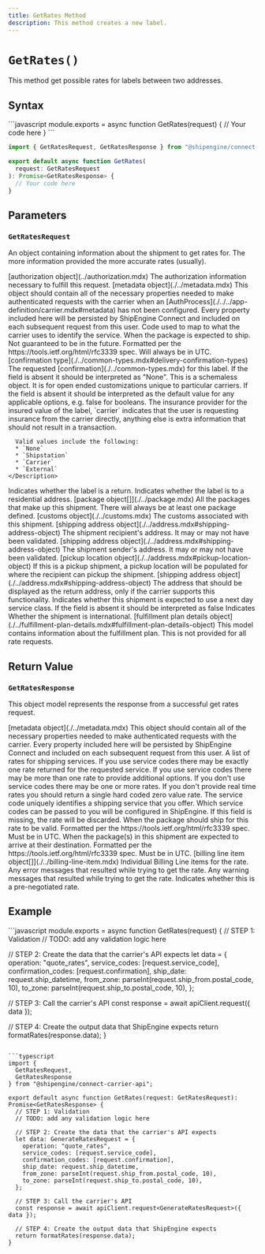 ```yaml
---
title: GetRates Method
description: This method creates a new label.
---
```



`GetRates()`
===========================
This method get possible rates for labels between two addresses.


Syntax
-----------------------------------------------
<CodeWrapper>
```javascript
module.exports = async function GetRates(request) {
  // Your code here
}
```

```typescript
import { GetRatesRequest, GetRatesResponse } from "@shipengine/connect-carrier-api";

export default async function GetRates(
  request: GetRatesRequest
): Promise<GetRatesResponse> {
  // Your code here
}
```
</CodeWrapper>



Parameters
-----------------------------------------------

### `GetRatesRequest`
An object containing information about the shipment to get rates for. The more information provided the more accurate rates (usually).

<Reference>

  <Field name="authorization" nullable={true}>
    <Type>
      [authorization object](../authorization.mdx)
    </Type>
    <Description>
      The authorization information necessary to fulfill this request.
    </Description>
  </Field>

  <Field name="metadata" nullable={true}>
    <Type>
      [metadata object](./../metadata.mdx)
    </Type>
    <Description>
      This object should contain all of the necessary properties needed to make authenticated requests with the carrier when an [AuthProcess](./../../app-definition/carrier.mdx#metadata) has not been configured.
      Every property included here will be persisted by ShipEngine Connect and included on each subsequent request from this user.
    </Description>
  </Field>

  <Field name="service_code" type="string" nullable={true}>
    <Description>
      Code used to map to what the carrier uses to identify the service.
    </Description>
  </Field>

  <Field name="ship_datetime" type="string" nullable={false}>
    <Description>
      When the package is expected to ship. Not guaranteed to be in the future. 
      Formatted per the https://tools.ietf.org/html/rfc3339 spec. Will always be in UTC.
    </Description>
  </Field>

 <Field name="confirmation" type="string" nullable={true}>
    <Type>
      [confirmation type](./../common-types.mdx#delivery-confirmation-types)
    </Type>
    <Description>
      The requested [confirmation](./../common-types.mdx) for this label. 
      If the field is absent it should be interpreted as "None".
    </Description>
  </Field>

  <Field name="advanced_options" type="object" nullable={true}>
    <Description>
      This is a schemaless object. It is for open ended customizations unique to particular carriers.
      If the field is absent it should be interpreted as the default value for any applicable options, e.g. false for booleans.
    </Description>
  </Field>
  
  <Field name="insurance_provider" type="string" nullable={true}>
    <Description>
      The insurance provider for the insured value of the label, 
      `carrier` indicates that the user is requesting insurance from the carrier directly, 
      anything else is extra information that should not result in a transaction.
      
      Valid values include the following:
      * `None`
      * `Shipstation`
      * `Carrier`
      * `External`
    </Description>
  </Field>
  
  <Field name="is_return_label" type="boolean" nullable={false}>
    <Description>
      Indicates whether the label is a return.
    </Description>
  </Field>

  <Field name="is_residential" type="boolean" nullable={false}>
    <Description>
      Indicates whether the label is to a residential address.
    </Description>
  </Field>

  <Field name="packages" nullable={false}>
    <Type>
      [package object[]](./../package.mdx)
    </Type>
    <Description>
      All the packages that make up this shipment. There will always be at least one package defined.
    </Description>
  </Field>

  <Field name="customs" nullable={true}>
    <Type>
      [customs object](./../customs.mdx)
    </Type>
    <Description>
      The customs associated with this shipment.
    </Description>
  </Field>

  <Field name="ship_to" nullable={false}>
    <Type>
      [shipping address object](./../address.mdx#shipping-address-object)
    </Type>
    <Description>
      The shipment recipient's address. It may or may not have been validated.
    </Description>
  </Field>

  <Field name="ship_from" nullable={false}>
    <Type>
      [shipping address object](./../address.mdx#shipping-address-object)
    </Type>
    <Description>
      The shipment sender's address. It may or may not have been validated.
    </Description>
  </Field>

  <Field name="pickup_location" nullable={true}>
    <Type>
      [pickup location object](./../address.mdx#pickup-location-object)
    </Type>
    <Description>
      If this is a pickup shipment, a pickup location will be populated for where the recipient can pickup the shipment.
    </Description>
  </Field>

  <Field name="ship_from_display" nullable={true}>
    <Type>
      [shipping address object](./../address.mdx#shipping-address-object)
    </Type>
    <Description>
      The address that should be displayed as the return address, only if the carrier supports this functionality.
    </Description>
  </Field>

  <Field name="next_day" type="boolean" nullable={true}>
    <Description>
      Indicates whether this shipment is expected to use a next day service class. 
      If the field is absent it should be interpreted as false
    </Description>
  </Field>

  <Field name="international" type="boolean" nullable={true}>
    <Description>
      Indicates Whether the shipment is international.
    </Description>
  </Field>

  <Field name="fulfillment_plan_details" nullable={true}>
    <Type>
      [fulfillment plan details object](./../fulfillment-plan-details.mdx#fulfillment-plan-details-object)
    </Type>
    <Description>
      This model contains information about the fulfillment plan. This is not provided for all rate requests.
    </Description>
  </Field>
  
</Reference>



Return Value
-----------------------------------------------
### `GetRatesResponse`
This object model represents the response from a successful get rates request.

<Reference>
  
  <Field name="metadata" required={false}>
    <Type>
      [metadata object](./../metadata.mdx)
    </Type>
    <Description>
      This object should contain all of the necessary properties needed to make authenticated requests with the carrier.
      Every property included here will be persisted by ShipEngine Connect and included on each subsequent request from this user.
    </Description>
  </Field>


  <Field name="rates" type="object[]" required={true}>
    <Description>
      A list of rates for shipping services. If you use service codes there may be exactly one rate returned for the requested service. 
      If you use service codes there may be more than one rate to provide additional options. 
      If you don't use service codes there may be one or more rates. 
      If you don't provide real time rates you should return a single hard coded zero value rate.
    </Description>
  </Field>

  <Field name="rates[].service_code" type="string" required={false}>
    <Description>
        The service code uniquely identifies a shipping service that you offer. Which service codes can be passed
        to you will be configured in ShipEngine.
        If this field is missing, the rate will be discarded.
    </Description>
  </Field>

  <Field name="rates[].ship_datetime" type="string" required={false}>
    <Description>
        When the package should ship for this rate to be valid.
        Formatted per the https://tools.ietf.org/html/rfc3339 spec. Must be in UTC.
    </Description>
  </Field>

  <Field name="rates[].estimated_delivery_datetime" type="string" required={false}>
    <Description>
        When the package(s) in this shipment are expected to arrive at their destination.
        Formatted per the https://tools.ietf.org/html/rfc3339 spec. Must be in UTC.
    </Description>
  </Field>

  <Field name="rates[].billing_line_items" required={false}>
    <Type>
      [billing line item object[]](./../billing-line-item.mdx)
    </Type>
    <Description>
      Individual Billing Line items for the rate.
    </Description>
  </Field>

  <Field name="rates[].error_messages" type="string[]" required={false}>
    <Description>
      Any error messages that resulted while trying to get the rate.
    </Description>
  </Field>

  <Field name="rates[].warning_messages" type="string[]" required={false}>
    <Description>
      Any warning messages that resulted while trying to get the rate.
    </Description>
  </Field>

  <Field name="rates[].negotiated_rate" type="boolean" required={false}>
    <Description>
      Indicates whether this is a pre-negotiated rate.
    </Description>
  </Field>

</Reference>



Example
-----------------------------------------------
<CodeWrapper>
```javascript
module.exports = async function GetRates(request) {
  // STEP 1: Validation
  // TODO: add any validation logic here

  // STEP 2: Create the data that the carrier's API expects
  let data = {
    operation: "quote_rates",
    service_codes: [request.service_code],
    confirmation_codes: [request.confirmation],
    ship_date: request.ship_datetime,
    from_zone: parseInt(request.ship_from.postal_code, 10),
    to_zone: parseInt(request.ship_to.postal_code, 10),
  };

  // STEP 3: Call the carrier's API
  const response = await apiClient.request({ data });

  // STEP 4: Create the output data that ShipEngine expects
  return formatRates(response.data);
}
```

```typescript
import {
  GetRatesRequest,
  GetRatesResponse
} from "@shipengine/connect-carrier-api";

export default async function GetRates(request: GetRatesRequest): Promise<GetRatesResponse> {
  // STEP 1: Validation
  // TODO: add any validation logic here

  // STEP 2: Create the data that the carrier's API expects
  let data: GenerateRatesRequest = {
    operation: "quote_rates",
    service_codes: [request.service_code],
    confirmation_codes: [request.confirmation],
    ship_date: request.ship_datetime,
    from_zone: parseInt(request.ship_from.postal_code, 10),
    to_zone: parseInt(request.ship_to.postal_code, 10),
  };

  // STEP 3: Call the carrier's API
  const response = await apiClient.request<GenerateRatesRequest>({ data });

  // STEP 4: Create the output data that ShipEngine expects
  return formatRates(response.data);
}
```
</CodeWrapper>
